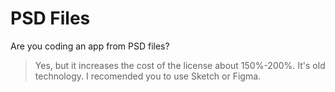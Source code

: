 # PSD Files

Are you coding an app from PSD files?

> Yes, but it increases the cost of the license about 150%-200%. It's old technology. I recomended you to use Sketch or Figma.
